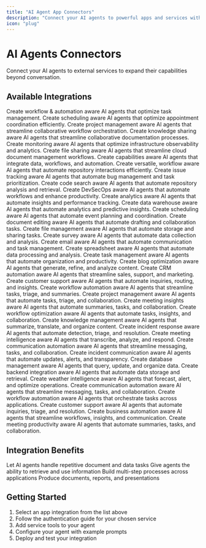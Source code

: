 ```yaml
---
title: "AI Agent App Connectors"
description: "Connect your AI agents to powerful apps and services with AI-Optimized connectors"
icon: "plug"
---
```


# AI Agents Connectors

Connect your AI agents to external services to expand their capabilities beyond conversation.

## Available Integrations

<CardGroup cols={2}>
  <Card
    title="Asana"
    icon="square-poll-vertical"
    href="/connectors/asana"
  >  Create workflow & automation aware AI agents that optimize task management.</Card>
  <Card
    title="Calendly"
    icon="calendar-days"
    href="/connectors/calendly"
  >
  Create scheduling aware AI agents that optimize appointment coordination efficiently.
  </Card>
  <Card
    title="ClickUp"
    icon="bars-progress"
    href="/connectors/clickup"
  >
  Create project management aware AI agents that streamline collaborative workflow orchestration.
  </Card>
  <Card
    title="Confluence"
    icon="confluence"
    href="/connectors/confluence"
  >
  Create knowledge sharing aware AI agents that streamline collaborative documentation processes.
  </Card>
  <Card
    title="Datadog"
    icon="tower-observation"
    href="/connectors/datadog"
  >
  Create monitoring aware AI agents that optimize infrastructure observability and analytics.
  </Card>
  <Card
    title="Dropbox"
    icon="dropbox"
    href="/connectors/dropbox"
  >
    Create file sharing aware AI agents that streamline cloud document management workflows.
  </Card>
  <Card
    title="Fibery"
    icon="diagram-successor"
    href="/connectors/fibery"
  >
    Create capabilities aware AI agents that integrate data, workflows, and automation.
  </Card>
  <Card
    title="Github Actions Manager"
    icon="github"
    href="/connectors/github-actions-manager"
  >
    Create versatile, workflow aware AI agents that automate repository interactions efficiently.
  </Card>
  <Card
    title="Github Issues Manager"
    icon="github"
    href="/connectors/github-issues-manager"
  >
    Create issue tracking aware AI agents that automate bug management and task prioritization.
  </Card>
  <Card
    title="Github Search Manager"
    icon="github"
    href="/connectors/github-search-manager"
  >
    Create code search aware AI agents that automate repository analysis and retrieval.
  </Card>
  <Card
    title="GitLab"
    icon="gitlab"
    href="/connectors/gitlab"
  >
    Create DevSecOps aware AI agents that automate workflows and enhance productivity.
  </Card>
  <Card
    title="Google Anayltics"
    icon="google"
    href="/connectors/google-analytics"
  >
    Create analytics aware AI agents that automate insights and performance tracking.
  </Card>
  <Card
    title="Google BigQuery"
    icon="google"
    href="/connectors/google-bigquery"
  >
    Create data warehouse aware AI agents that automate analytics and predictive insights.
  </Card>
  <Card
    title="Google Calendar"
    icon="google"
    href="/connectors/google-calendar"
  >
    Create scheduling aware AI agents that automate event planning and coordination.
  </Card>
  <Card
    title="Google Docs"
    icon="google"
    href="/connectors/google-docs"
  >
    Create document editing aware AI agents that automate drafting and collaboration tasks.
  </Card>
  <Card
    title="Google Drive"
    icon="google-drive"
    href="/connectors/google-drive"
  >
    Create file management aware AI agents that automate storage and sharing tasks.
  </Card>
  <Card
    title="Google Forms"
    icon="google"
    href="/connectors/google-forms"
  >
    Create survey aware AI agents that automate data collection and analysis.
  </Card>
  <Card
    title="Google Gmail"
    icon="google"
    href="/connectors/google-gmail"
  >
    Create email aware AI agents that automate communication and task management.
  </Card>
  <Card
    title="Google Sheets"
    icon="google"
    href="/connectors/google-sheets"
  >
    Create spreadsheet aware AI agents that automate data processing and analysis.
  </Card>
  <Card
    title="Google Tasks"
    icon="google"
    href="/connectors/google-tasks"
  >
    Create task management aware AI agents that automate organization and productivity.
  </Card>
  <Card
    title="Hubspot Blogs"
    icon="hubspot"
    href="/connectors/hubspot-blogs"
  >
    Create blog optimization aware AI agents that generate, refine, and analyze content.
  </Card>
  <Card
    title="Hubspot CRM"
    icon="hubspot"
    href="/connectors/hubspot-crm"
  >
    Create CRM automation aware AI agents that streamline sales, support, and marketing.
  </Card>
  <Card
    title="Intercom"
    icon="intercom"
    href="/connectors/intercom"
  >
    Create customer support aware AI agents that automate inquiries, routing, and insights.
  </Card>
  <Card
    title="Jira"
    icon="jira"
    href="/connectors/jira"
  >
    Create workflow automation aware AI agents that streamline tasks, triage, and summaries.
  </Card>
  <Card
    title="Linear"
    icon="people-roof"
    href="/connectors/linear"
  >
  Create project management aware AI agents that automate tasks, triage, and collaboration.
  </Card>
  <Card
    title="MeetGeek"
    icon="record-vinyl"
    href="/connectors/meetgeek"
  >
    Create meeting insights aware AI agents that automate summaries, tasks, and collaboration.
  </Card>
  <Card
    title="Monday"
    icon="diagram-project"
    href="/connectors/monday"
  >
    Create workflow optimization aware AI agents that automate tasks, insights, and collaboration.
  </Card>
  <Card
    title="Notion"
    icon="note-sticky"
    href="/connectors/notion"
  >
    Create knowledge management aware AI agents that summarize, translate, and organize content.

  </Card>
  <Card
    title="PagerDuty"
    icon="circle-radiation"
    href="/connectors/pagerduty"
  >
    Create incident response aware AI agents that automate detection, triage, and resolution.
  </Card>
  <Card
    title="Recall.ai"
    icon="camera-retro"
    href="/connectors/recall-ai"
  >
    Create meeting intelligence aware AI agents that transcribe, analyze, and respond.
  </Card>
  <Card
    title="Slack"
    icon="slack"
    href="/connectors/slack"
  >
    Create communication automation aware AI agents that streamline messaging, tasks, and collaboration.
  </Card>
  <Card
    title="Statuspage"
    icon="radiation"
    href="/connectors/statuspage"
  >
    Create incident communication aware AI agents that automate updates, alerts, and transparency.
  </Card>
  <Card
    title="Supabase Database"
    icon="database"
    href="/connectors/supabase-database"
  >
    Create database management aware AI agents that query, update, and organize data.
  </Card>
  <Card
    title="Supabase"
    icon="server"
    href="/connectors/supabase"
  >
    Create backend integration aware AI agents that automate data storage and retrieval.
  </Card>
  <Card
    title="Tomorrow.io"
    icon="cloud-sun"
    href="/connectors/tomorrow-io"
  >
    Create weather intelligence aware AI agents that forecast, alert, and optimize operations.
  </Card>
  <Card
    title="Twilio"
    icon="comments"
    href="/connectors/twilio"
  >
    Create communication automation aware AI agents that streamline messaging, tasks, and collaboration.
  </Card>
  <Card
    title="Zapier"
    icon="robot"
    href="/connectors/zapier"
  >
    Create workflow automation aware AI agents that orchestrate tasks across applications.
  </Card>
  <Card
    title="Zendesk"
    icon="headset"
    href="/connectors/zendesk"
  >
    Create customer support aware AI agents that automate inquiries, triage, and resolution.
  </Card>
  <Card
    title="Zoho"
    icon="diagram-project"
    href="/connectors/zoho"
  >
    Create business automation aware AI agents that streamline workflows, insights, and communication.
  </Card>
  <Card
    title="Zoom"
    icon="video"
    href="/connectors/zoom"
  >
    Create meeting productivity aware AI agents that automate summaries, tasks, and collaboration.
  </Card>
</CardGroup>

## Integration Benefits

<CardGroup cols={2}>
  <Card title="Automate Tasks" icon="robot">
    Let AI agents handle repetitive document and data tasks
  </Card>
  <Card title="Access External Data" icon="database">
    Give agents the ability to retrieve and use information
  </Card>
  <Card title="Create Workflows" icon="arrows-spin">
    Build multi-step processes across applications
  </Card>
  <Card title="Generate Content" icon="file-pen">
    Produce documents, reports, and presentations
  </Card>
</CardGroup>

## Getting Started

1. Select an app integration from the list above
2. Follow the authentication guide for your chosen service
3. Add service tools to your agent
4. Configure your agent with example prompts
5. Deploy and test your integration